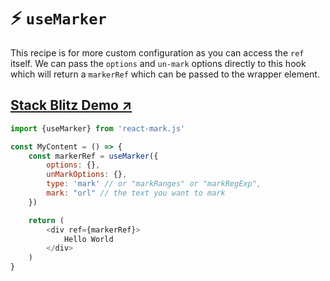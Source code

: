 
<Meta title="Hooks/useMarker" />

# ⚡️ `useMarker` 
This recipe is for more custom configuration as you can 
access the `ref` itself.  We can pass the `options`
and `un-mark` options directly to this hook which will 
return a `markerRef` which can be passed to the wrapper 
element.

## [Stack Blitz Demo ↗️](https://stackblitz.com/edit/react-mark-js?file=src/examples/HookExample/index.js)

```js
import {useMarker} from 'react-mark.js'

const MyContent = () => {
    const markerRef = useMarker({
        options: {},
        unMarkOptions: {},
        type: 'mark' // or "markRanges" or "markRegExp",
        mark: "orl" // the text you want to mark
    })

    return (
        <div ref={markerRef}>
            Hello World
        </div>
    )
}
```
